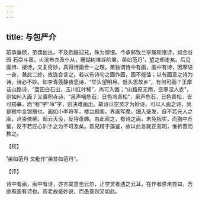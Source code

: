 ```yaml
---
---
---
```

title: 与包严介
---







前承垂顾，弟偶他出，不及倒屣迎兄，殊为懊恨。今承邮致兰亭属和诸诗，如金谷园 石崇斗富，火浣布衣及仆从，珊瑚树堆垛阶墀。弟如范丹¹，望之却走矣。后见画诗、楼诗，又复奇妙，真得诗画合一之理。弟独谓诗中有画，画中有诗，因摩诘一身，兼此二妙，故连合言之。若以有诗句之画作画，画不能佳；以有画意之诗为诗，诗必不妙。如李青莲静夜思诗，“举头望明月，低头思故乡”，有何可画？王摩诘山路诗，“蓝田白石出，玉川红叶稀”，尚可入画；“山路原无雨，空翠湿人衣”，则如何入画？又香积寺诗，“泉声咽危石，日色冷青松”，泉声危石，日色青松，皆可描摹，而“咽”字“冷”字，则决难画出。故诗以空灵才为妙诗，可以入画之诗，尚是眼中金银屑也。画如小李将军，楼台殿阁，界画写摩，细入毫发，自不若元人之画，点染依稀，烟云灭没，反得奇趣。由此观之，有诗之画，未免板实，而胸中丘壑，反不若匠心训手之为不可及矣。吾兄精于藻鉴，故以此言就正高明，惟祈晋而教之。

【校】

¹弟如范丹 文粃作“弟贫如范丹”。

【评】

诗中有画，画中有诗，亦言其意也云尔，正空灵者遇之云耳，在作者原未尝曰，吾欲有画有诗也。宗老故是妙说，而愚意则又如此。